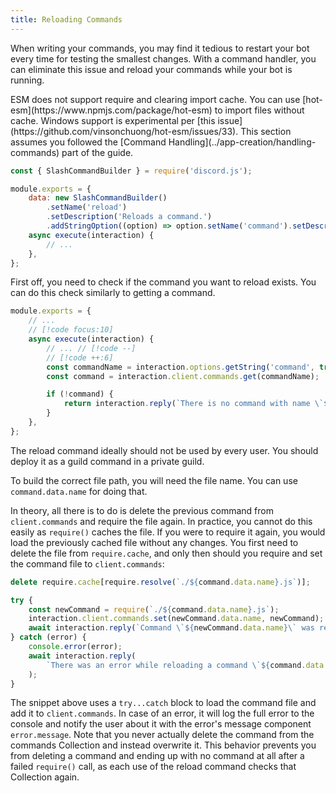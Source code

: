 ```yaml
---
title: Reloading Commands
---
```


When writing your commands, you may find it tedious to restart your bot every time for testing the smallest changes. With a command handler, you can eliminate this issue and reload your commands while your bot is running.

<Callout>
	ESM does not support require and clearing import cache. You can use [hot-esm](https://www.npmjs.com/package/hot-esm)
	to import files without cache. Windows support is experimental per [this
	issue](https://github.com/vinsonchuong/hot-esm/issues/33).
</Callout>

<Callout>
	This section assumes you followed the [Command Handling](../app-creation/handling-commands) part of the guide.
</Callout>

```js title="commands/utility/reload.js"
const { SlashCommandBuilder } = require('discord.js');

module.exports = {
	data: new SlashCommandBuilder()
		.setName('reload')
		.setDescription('Reloads a command.')
		.addStringOption((option) => option.setName('command').setDescription('The command to reload.').setRequired(true)),
	async execute(interaction) {
		// ...
	},
};
```

First off, you need to check if the command you want to reload exists. You can do this check similarly to getting a command.

```js
module.exports = {
	// ...
	// [!code focus:10]
	async execute(interaction) {
		// ... // [!code --]
		// [!code ++:6]
		const commandName = interaction.options.getString('command', true).toLowerCase();
		const command = interaction.client.commands.get(commandName);

		if (!command) {
			return interaction.reply(`There is no command with name \`${commandName}\`!`);
		}
	},
};
```

<Callout type="warn">
	The reload command ideally should not be used by every user. You should deploy it as a guild command in a private
	guild.
</Callout>

To build the correct file path, you will need the file name. You can use `command.data.name` for doing that.

In theory, all there is to do is delete the previous command from `client.commands` and require the file again. In practice, you cannot do this easily as `require()` caches the file. If you were to require it again, you would load the previously cached file without any changes. You first need to delete the file from `require.cache`, and only then should you require and set the command file to `client.commands`:

```js
delete require.cache[require.resolve(`./${command.data.name}.js`)];

try {
	const newCommand = require(`./${command.data.name}.js`);
	interaction.client.commands.set(newCommand.data.name, newCommand);
	await interaction.reply(`Command \`${newCommand.data.name}\` was reloaded!`);
} catch (error) {
	console.error(error);
	await interaction.reply(
		`There was an error while reloading a command \`${command.data.name}\`:\n\`${error.message}\``,
	);
}
```

The snippet above uses a `try...catch` block to load the command file and add it to `client.commands`. In case of an error, it will log the full error to the console and notify the user about it with the error's message component `error.message`. Note that you never actually delete the command from the commands Collection and instead overwrite it. This behavior prevents you from deleting a command and ending up with no command at all after a failed `require()` call, as each use of the reload command checks that Collection again.

